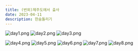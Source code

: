 ```yaml
---
title: (번외)제주도에서 출사
date: 2023-04-11
description: 한숨돌리기
---
```


![day1.png](/58/day1.jpeg)
![day2.png](/58/day2.jpeg)
![day3.png](/58/day3.jpeg)

![day4.png](/58/day4.jpeg)
![day5.png](/58/day5.jpeg)
![day6.png](/58/day6.jpeg)
![day7.png](/58/day7.jpeg)
![day8.png](/58/day8.jpeg)
